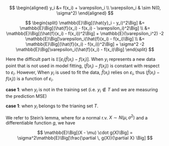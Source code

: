

$$
\begin{aligned}
y_i &= f(x_i) + \varepsilon_i \\
\varepsilon_i & \sim N(0, \sigma^2)
\end{aligned}
$$


$$
\begin{split}
\mathbb{E}\Big[(\hat{y}_i - y_i)^2\Big] &= \mathbb{E}\Big[(\hat{f}(x_i) -  f(x_i) - \varepsilon_i)^2\Big] \\
&= \mathbb{E}\Big[(\hat{f}(x_i) -  f(x_i))^2\Big] + \mathbb{E}(\varepsilon_i^2) -2 \mathbb{E}\Big[\varepsilon_i(\hat{f}(x_i) -  f(x_i)\Big] \\
&= \mathbb{E}\Big[(\hat{f}(x_i) -  f(x_i))^2\Big] + \sigma^2 -2 \mathbb{E}\Big[\varepsilon_i(\hat{f}(x_i) -  f(x_i)\Big]
\end{split}
$$

Here the difficult part is $\mathbb{E}\Big[\varepsilon_i(\hat{f}(x_i) -  f(x_i)\Big]$. When $y_i$ represents a new data point that is not used in model fitting, $(\hat{f}(x_i) -  f(x_i))$ is constant with respect to $\varepsilon_i$. However, When $y_i$ is used to fit the data, $\hat{f}(x_i)$ relies on $\varepsilon_i$, thus $(\hat{f}(x_i) -  f(x_i))$ is a function of $\varepsilon_i$. 

**case 1**: when $y_i$ is not in the training set (i.e. $y_i \notin T$ and we are measuring the prediction MSE)

**case 1**: when $y_i$ belongs to the trianing set $T$. 

We refer to Stein's lemma, where for a normal r.v. $X \sim N(\mu, \sigma^2)$ and a differentiable function $g$, we have 

$$
\mathbb{E}\Big[(X - \mu) \cdot g(X)\Big] = \sigma^2\mathbb{E}\Big[\frac{\partial \, g(X)}{\partial X}  \Big] 
$$
